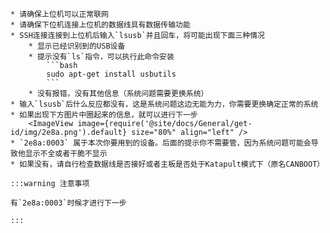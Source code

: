 

    * 请确保上位机可以正常联网
    * 请确保下位机连接上位机的数据线具有数据传输功能
    * SSH连接连接到上位机后输入`lsusb`并且回车，将可能出现下面三种情况
        * 显示已经识别到的USB设备
        * 提示没有`ls`指令，可以执行此命令安装
            ```bash
            sudo apt-get install usbutils
            ```
        * 没有报错，没有其他信息（系统问题需要更换系统）
    * 输入`lsusb`后什么反应都没有，这是系统问题这边无能为力，你需要更换确定正常的系统
    * 如果出现下方图片中圈起来的信息，就可以进行下一步
        <ImageView image={require('@site/docs/General/get-id/img/2e8a.png').default} size="80%" align="left" /> 
    * `2e8a:0003` 属于本次你要用到的设备。后面的提示你不需要管，因为系统问题可能会导致他显示不全或者干脆不显示
    * 如果没有，请自行检查数据线是否接好或者主板是否处于Katapult模式下（原名CANBOOT）

    :::warning 注意事项

    有`2e8a:0003`时候才进行下一步

    :::